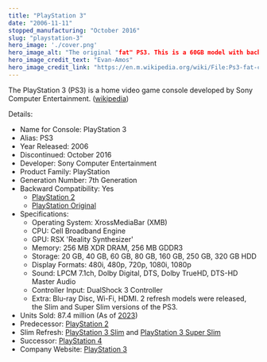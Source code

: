 ```yaml
---
title: "PlayStation 3"
date: "2006-11-11"
stopped_manufacturing: "October 2016"
slug: "playstation-3"
hero_image: './cover.png'
hero_image_alt: "The original "fat" PS3. This is a 60GB model with backwards compatibility and memory card reader. Shown with the Sixaxis controller."
hero_image_credit_text: "Evan-Amos"
hero_image_credit_link: "https://en.m.wikipedia.org/wiki/File:Ps3-fat-console.png"
---
```


The PlayStation 3 (PS3) is a home video game console developed by Sony Computer Entertainment. ([wikipedia](https://en.wikipedia.org/wiki/PlayStation_3))

Details:
- Name for Console: PlayStation 3
- Alias: PS3
- Year Released: 2006
- Discontinued: October 2016
- Developer: Sony Computer Entertainment
- Product Family: PlayStation
- Generation Number: 7th Generation
- Backward Compatibility: Yes
	- [PlayStation 2](../playstation-2)
	- [PlayStation Original](../playstation-original)
- Specifications:
	- Operating System: XrossMediaBar (XMB)
	- CPU: Cell Broadband Engine
	- GPU: RSX 'Reality Synthesizer'
	- Memory: 256 MB XDR DRAM, 256 MB GDDR3
	- Storage: 20 GB, 40 GB, 60 GB, 80 GB, 160 GB, 250 GB, 320 GB HDD
	- Display Formats: 480i, 480p, 720p, 1080i, 1080p
	- Sound: LPCM 7.1ch, Dolby Digital, DTS, Dolby TrueHD, DTS-HD Master Audio
	- Controller Input: DualShock 3 Controller
	- Extra: Blu-ray Disc, Wi-Fi, HDMI. 2 refresh models were released, the Slim and Super Slim versions of the PS3.
- Units Sold: 87.4 million (As of [2023](https://www.statista.com/statistics/1101879/unit-sales-playstation-3-region/#:~:text=Sony's%20third%2Dgeneration%20console%2C%20the,30%20million%20units%20in%20Europe.))
- Predecessor: [PlayStation 2](../playstation-2)
- Slim Refresh: [PlayStation 3 Slim](https://en.wikipedia.org/wiki/PlayStation_3_models#:~:text=produce.%5B24%5D-,Slim%20model,-%5Bedit%5D) and [PlayStation 3 Super Slim](https://en.wikipedia.org/wiki/PlayStation_3_models#:~:text=41%5D%5B42%5D-,Super%20Slim%20model,-%5Bedit%5D)
- Successor: [PlayStation 4](../playstation-4)
- Company Website: [PlayStation 3](https://www.playstation.com/support/hardware/ps3/)
